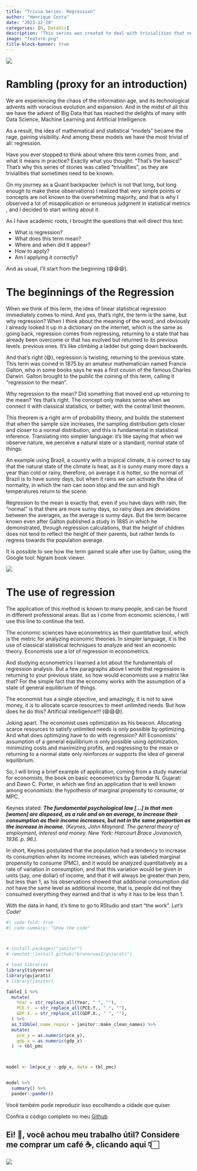 ```yaml
---
title: "Trivia Series: Regression"
author: "Henrique Costa"
date: "2023-12-20"
categories: [R, DataViz]
description: "This series was created to deal with trivialities that need to be reinforced."
image: "feature.png"
title-block-banner: true
---
```


![](feature.png)

# Rambling (proxy for an introduction)

We are experiencing the chaos of the information age, and its technological advents with voracious evolution and expansion. And in the midst of all this we have the advent of Big Data that has reached the delights of many with Data Science, Machine Learning and Artificial Intelligence.

As a result, the idea of mathematical and statistical “models” became the rage, gaining visibility. And among these models we have the most trivial of all: regression.

Have you ever stopped to think about where this term comes from, and what it means in practice? Exactly what you thought: “That’s the basics!” That's why this series of stories was called “trivialities”, as they are trivialities that sometimes need to be known.

On my journey as a Quant backpacker (which is not that long, but long enough to make these observations) I realized that very simple points or concepts are not known to the overwhelming majority, and that is why I observed a lot of misapplication or erroneous judgment in statistical metrics , and I decided to start writing about it.

As I have academic roots, I brought the questions that will direct this text:

- What is regression?
- What does this term mean?
- Where and when did it appear?
- How to apply?
- Am I applying it correctly?


And as usual, I'll start from the beginning (😄😄😄).


# The beginnings of the Regression

When we think of this term, the idea of linear statistical regression immediately comes to mind. And yes, that's right, the term is the same, but why regression? When I think about the meaning of the word, and obviously I already looked it up in a dictionary on the internet, which is the same as going back, regression comes from regressing, returning to a state that has already been overcome or that has evolved but returned to its previous levels. previous ones. It's like climbing a ladder but going down backwards.

And that's right (😄), regression is twisting, returning to the previous state. This term was coined in 1875 by an amateur mathematician named Francis Galton, who in some books says he was a first cousin of the famous Charles Darwin. Galton brought to the public the coining of this term, calling it “regression to the mean”.

Why regression to the mean? Did something that moved end up returning to the mean? Yes that's right. The concept only makes sense when we connect it with classical statistics, or better, with the central limit theorem.

This theorem is a right arm of probability theory, and builds the statement that when the sample size increases, the sampling distribution gets closer and closer to a normal distribution, and this is fundamental in statistical inference. Translating into simpler language: it's like saying that when we observe nature, we perceive a natural state or a standard, normal state of things.

An example using Brazil, a country with a tropical climate, it is correct to say that the natural state of the climate is heat, as it is sunny many more days a year than cold or rainy, therefore, on average it is hotter, so the normal of Brazil is to have sunny days, but when it rains we can activate the idea of normality, in which the rain can soon stop and the sun and high temperatures return to the scene.

Regression to the mean is exactly that, even if you have days with rain, the “normal” is that there are more sunny days, so rainy days are deviations between the averages, as the average is sunny days.
But the term became known even after Galton published a study in 1885 in which he demonstrated, through regression calculations, that the height of children does not tend to reflect the height of their parents, but rather tends to regress towards the population average.

It is possible to see how the term gained scale after use by Galton, using the Google tool: Ngram book viewer.

![](./img/ngram_regression.jpg)



# The use of regression

The application of this method is known to many people, and can be found in different professional areas. But as I come from economic sciences, I will use this line to continue the text.

The economic sciences have econometrics as their quantitative tool, which is the metric for analyzing economic theories. In simpler language, it is the use of classical statistical techniques to analyze and test an economic theory.
Economists use a lot of regression in econometrics.

And studying econometrics I learned a lot about the fundamentals of regression analysis. But a few paragraphs above I wrote that regression is returning to your previous state, so how would economists use a matrix like that? For the simple fact that the economy works with the assumption of a state of general equilibrium of things.

The economist has a single objective, and amazingly, it is not to save money, it is to allocate scarce resources to meet unlimited needs. But how does he do this? Artificial intelligence!!! (😄😄😄).

Joking apart. The economist uses optimization as his beacon. Allocating scarce resources to satisfy unlimited needs is only possible by optimizing. And what does optimizing have to do with regression? All! Economists' assumption of a general equilibrium is only possible using optimization, minimizing costs and maximizing profits, and regressing to the mean or returning to a normal state only reinforces or supports the idea of general equilibrium.

So, I will bring a brief example of application, coming from a study material for economists, the book on basic econometrics by Damodar N. Gujarati and Dawn C. Porter, in which we find an application that is well known among economists: the hypothesis of marginal propensity to consume, or MPC.

Keynes stated: **_The fundamental psychological law [...] is that men [women] are disposed, as a rule and on an average, to increase their consumption as their income increases, but not in the same proportion as the increase in income._** _(Keynes, John Maynard. The general theory of employment, interest and money. New York: Harcourt Brace Jovanovich, 1936. p. 96.)._

In short, Keynes postulated that the population had a tendency to increase its consumption when its income increases, which was labeled marginal propensity to consume (PMC), and it would be analyzed quantitatively as a rate of variation in consumption, and that this variation would be given in units (say, one dollar) of income, and that it will always be greater than zero, but less than 1, as his observations showed that additional consumption did not have the same level as additional income, that is, people did not they consumed everything they earned and that is why it has to be less than 1.


With the data in hand, it's time to go to RStudio and start "the work". *Let's Code!*


``` r
#| code-fold: true
#| code-summary: "Show the code"



# install.packages("janitor")
# remotes::install_github("brunoruas2/gujarati")

# load libraries
library(tidyverse)
library(gujarati)
# library(janitor)

TableI_1 %>% 
  mutate(
    Year = str_replace_all(Year, " ", ""),
    PCE.Y. = str_replace_all(PCE.Y., " ", ""),
    GDP.X. = str_replace_all(GDP.X., " ", ""),
  ) %>% 
  as_tibble(.name_repair = janitor::make_clean_names) %>% 
  mutate(
    pce_y = as.numeric(pce_y),
    gdp_x = as.numeric(gdp_x)
  ) -> tbl_pmc



model <- lm(pce_y ~ gdp_x, data = tbl_pmc)


model %>% 
  summary() %>% 
  pander::pander()


```







Você também pode reproduzir isso escolhendo a cidade que quiser.

Confira o código completo no meu [Github](https://github.com/hcostax/01---Desafio_EconomistaVisual).

::: callout-note
# Ei! 👋, você achou meu trabalho útil? Considere me comprar um café ☕, clicando aqui 👇🏻

<a href="https://www.buymeacoffee.com/hcostax"><img src="https://img.buymeacoffee.com/button-api/?text=Buy me a coffee&amp;emoji=&amp;slug=hcostax&amp;button_colour=5F7FFF&amp;font_colour=ffffff&amp;font_family=Cookie&amp;outline_colour=000000&amp;coffee_colour=FFDD00"/></a>
:::
